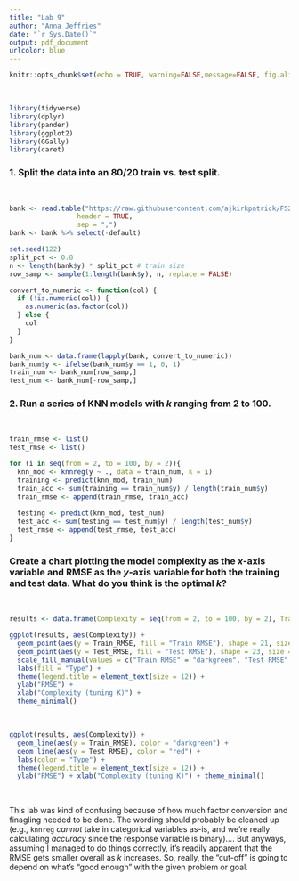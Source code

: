 ```yaml
---
title: "Lab 9"
author: "Anna Jeffries"
date: "`r Sys.Date()`"
output: pdf_document 
urlcolor: blue
---
```


```r
knitr::opts_chunk$set(echo = TRUE, warning=FALSE,message=FALSE, fig.align='center')
```

\  

```r
library(tidyverse)
library(dplyr)
library(pander)
library(ggplot2)
library(GGally)
library(caret)
```

### 1. Split the data into an 80/20 train vs. test split.  
\  


```r
bank <- read.table("https://raw.githubusercontent.com/ajkirkpatrick/FS20/Spring2021/classdata/bank.csv",
                 header = TRUE,
                 sep = ",")
bank <- bank %>% select(-default)
```


```r
set.seed(122)
split_pct <- 0.8
n <- length(bank$y) * split_pct # train size
row_samp <- sample(1:length(bank$y), n, replace = FALSE)

convert_to_numeric <- function(col) {
  if (!is.numeric(col)) {
    as.numeric(as.factor(col))
  } else {
    col
  }
}

bank_num <- data.frame(lapply(bank, convert_to_numeric))
bank_num$y <- ifelse(bank_num$y == 1, 0, 1)
train_num <- bank_num[row_samp,]
test_num <- bank_num[-row_samp,]
```


### 2. Run a series of KNN models with $k$ ranging from 2 to 100.  
\  


```r
train_rmse <- list()
test_rmse <- list()

for (i in seq(from = 2, to = 100, by = 2)){
  knn_mod <- knnreg(y ~ ., data = train_num, k = i)
  training <- predict(knn_mod, train_num)
  train_acc <- sum(training == train_num$y) / length(train_num$y)
  train_rmse <- append(train_rmse, train_acc)
  
  testing <- predict(knn_mod, test_num)
  test_acc <- sum(testing == test_num$y) / length(test_num$y)
  test_rmse <- append(test_rmse, test_acc)
}
```


### Create a chart plotting the model complexity as the $x$-axis variable and RMSE as the $y$-axis variable for both the training and test data. What do you think is the optimal $k$?  
\  

```r
results <- data.frame(Complexity = seq(from = 2, to = 100, by = 2), Train_RMSE = unlist(train_rmse), Test_RMSE = unlist(test_rmse))

ggplot(results, aes(Complexity)) +
  geom_point(aes(y = Train_RMSE, fill = "Train RMSE"), shape = 21, size = 1.2, alpha=.8) +
  geom_point(aes(y = Test_RMSE, fill = "Test RMSE"), shape = 23, size = 1.2, alpha=.8) +
  scale_fill_manual(values = c("Train RMSE" = "darkgreen", "Test RMSE" = "red")) +
  labs(fill = "Type") + 
  theme(legend.title = element_text(size = 12)) +
  ylab("RMSE") + 
  xlab("Complexity (tuning K)") + 
  theme_minimal()
```
  
\  


```r
ggplot(results, aes(Complexity)) +
  geom_line(aes(y = Train_RMSE), color = "darkgreen") + 
  geom_line(aes(y = Test_RMSE), color = "red") + 
  labs(color = "Type") + 
  theme(legend.title = element_text(size = 12)) +
  ylab("RMSE") + xlab("Complexity (tuning K)") + theme_minimal()
```  
\  

This lab was kind of confusing because of how much factor conversion and finagling needed to be done. The wording should probably be cleaned up (e.g., `knnreg` *cannot* take in categorical variables as-is, and we're really calculating *accuracy* since the response variable is binary).... But anyways, assuming I managed to do things correctly, it's readily apparent that the RMSE gets smaller overall as $k$ increases. So, really, the "cut-off" is going to depend on what's "good enough" with the given problem or goal. 